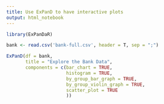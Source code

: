 ---
title: Use ExPanD to have interactive plots
output: html_notebook
---
 
```{r, include=F,message=F}
library(ExPanDaR)
```
 
```{r}
bank <- read.csv('bank-full.csv', header = T, sep = ";")
```

```{r, message=F, include=F, warning=F}
ExPanD(df = bank, 
       title = "Explore the Bank Data",
       components = c(bar_chart = TRUE,
                      histogram = TRUE,
                      by_group_bar_graph = TRUE,
                      by_group_violin_graph = TRUE, 
                      scatter_plot = TRUE 
                      ))
```
 
